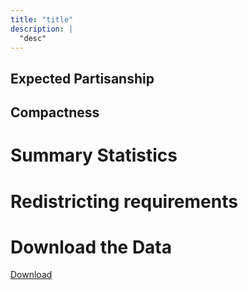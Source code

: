 ```yaml
---
title: "title"
description: |
  "desc"
---
```


<!--statemap-->

## Expected Partisanship

<!--partisanship-->

## Compactness

<!--compactness-->

# Summary Statistics

<!--sumstat-->

# Redistricting requirements

<!--reqs-->

# Download the Data

[Download](https://dataverse.harvard.edu/dataset.xhtml?persistentId=doi:10.7910/DVN/SLCD3E)
